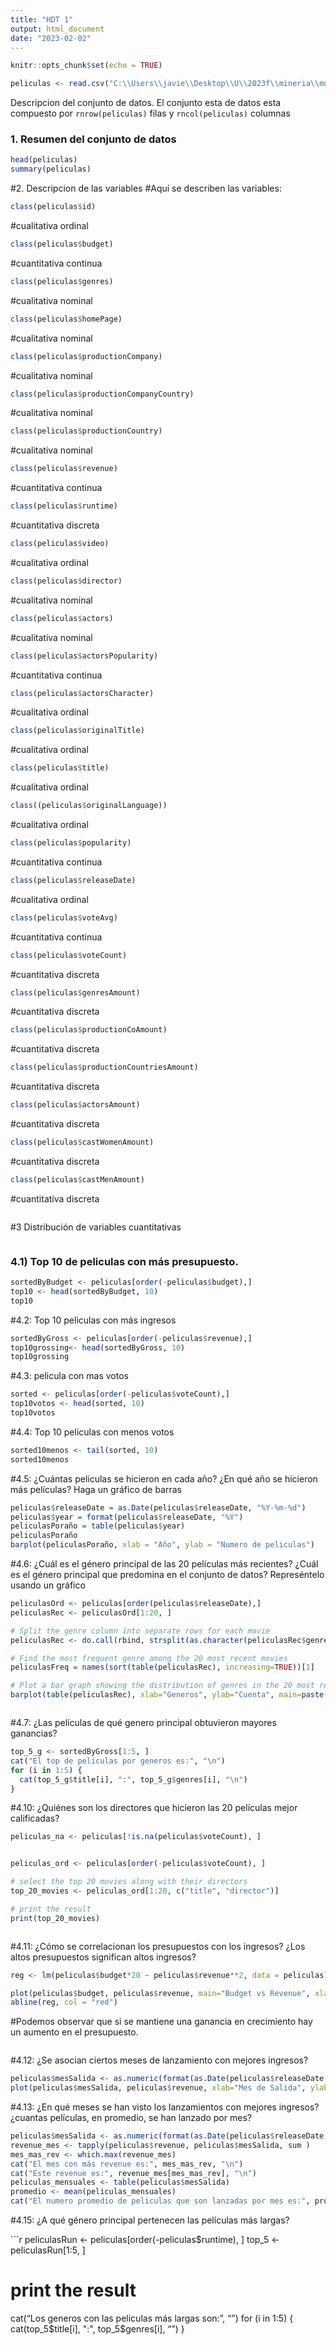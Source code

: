---
title: "HDT 1"
output: html_document
date: "2023-02-02"
---

```{r setup, include=FALSE}
knitr::opts_chunk$set(echo = TRUE)
```

```{r}
peliculas <- read.csv("C:\\Users\\javie\\Desktop\\U\\2023f\\mineria\\movies.csv")
```
Descripcion del conjunto de datos.
El conjunto esta de datos esta compuesto por `rnrow(peliculas)` filas y `rncol(peliculas)` columnas

### 1. Resumen del conjunto de datos

```{r}
head(peliculas)
summary(peliculas)
```
#2. Descripcion de las variables
#Aquí se describen las variables:

```{r}


class(peliculas$id)
```
#cualitativa ordinal
```{r}
class(peliculas$budget)
```
#cuantitativa continua
```{r}
class(peliculas$genres)
```
#cualitativa nominal
```{r}
class(peliculas$homePage)
```
#cualitativa nominal
```{r}
class(peliculas$productionCompany)
```
#cualitativa nominal
```{r}
class(peliculas$productionCompanyCountry)
```
#cualitativa nominal
```{r}
class(peliculas$productionCountry)
```
#cualitativa nominal
```{r}
class(peliculas$revenue)
```
#cuantitativa continua
```{r}
class(peliculas$runtime)
```
#cuantitativa discreta
```{r}
class(peliculas$video)
```
#cualitativa ordinal
```{r}
class(peliculas$director)
```
#cualitativa nominal
```{r}
class(peliculas$actors)
```
#cualitativa nominal
```{r}
class(peliculas$actorsPopularity)
```
#cuantitativa continua
```{r}
class(peliculas$actorsCharacter)
```
#cualitativa ordinal
```{r}
class(peliculas$originalTitle)
```
#cualitativa ordinal
```{r}
class(peliculas$title)
```
#cualitativa ordinal
```{r}
class((peliculas$originalLanguage))
```
#cualitativa ordinal
```{r}
class(peliculas$popularity)
```
#cuantitativa continua
```{r}
class(peliculas$releaseDate)
```
#cualitativa ordinal
```{r}
class(peliculas$voteAvg)
```
#cuantitativa continua
```{r}
class(peliculas$voteCount)
```
#cuantitativa discreta
```{r}
class(peliculas$genresAmount)
```
#cuantitativa discreta
```{r}
class(peliculas$productionCoAmount)
```
#cuantitativa discreta
```{r}
class(peliculas$productionCountriesAmount)
```
#cuantitativa discreta
```{r}
class(peliculas$actorsAmount)
```
#cuantitativa discreta
```{r}
class(peliculas$castWomenAmount)
```
#cuantitativa discreta
```{r}
class(peliculas$castMenAmount)
```
#cuantitativa discreta
```{r}

```
#3 Distribución de variables cuantitativas
```{r}



```
### 4.1) Top 10 de peliculas con más presupuesto. 

```{r}
sortedByBudget <- peliculas[order(-peliculas$budget),]
top10 <- head(sortedByBudget, 10)
top10
```
#4.2: Top 10 peliculas con más ingresos
```{r}
sortedByGross <- peliculas[order(-peliculas$revenue),]
top10grossing<- head(sortedByGross, 10)
top10grossing

```
#4.3: pelicula con mas votos
```{r}
sorted <- peliculas[order(-peliculas$voteCount),]
top10votos <- head(sorted, 10)
top10votos
```
#4.4: Top 10 peliculas con menos votos

```{r}
sorted10menos <- tail(sorted, 10)
sorted10menos

```
#4.5: ¿Cuántas  películas  se  hicieron  en  cada  año?  ¿En  qué  año  se  hicieron  más películas? Haga un gráfico de barras 
```{r}
peliculas$releaseDate = as.Date(peliculas$releaseDate, "%Y-%m-%d")
peliculas$year = format(peliculas$releaseDate, "%Y")
peliculasPoraño = table(peliculas$year)
peliculasPoraño
barplot(peliculasPoraño, xlab = "Año", ylab = "Numero de peliculas")
```

#4.6: ¿Cuál es el género principal de las 20 películas más recientes? ¿Cuál es el género principal que predomina en el conjunto de datos? Represéntelo usando un gráfico 

```{r}
peliculasOrd <- peliculas[order(peliculas$releaseDate),]
peliculasRec <- peliculasOrd[1:20, ]

# Split the genre column into separate rows for each movie
peliculasRec <- do.call(rbind, strsplit(as.character(peliculasRec$genres), ", "))

# Find the most frequent genre among the 20 most recent movies
peliculasFreq = names(sort(table(peliculasRec), increasing=TRUE))[1]

# Plot a bar graph showing the distribution of genres in the 20 most recent movies
barplot(table(peliculasRec), xlab="Generos", ylab="Cuenta", main=paste("Distribucion de los generos en las 20 peliculas más recientes\n Genero predominante: ", peliculasFreq))



```

#4.7: ¿Las películas de qué genero principal obtuvieron mayores ganancias? 

``` {r}
top_5_g <- sortedByGross[1:5, ]
cat("El top de peliculas por generos es:", "\n")
for (i in 1:5) {
  cat(top_5_g$title[i], ":", top_5_g$genres[i], "\n")
}

```

#4.10: ¿Quiénes son los directores que hicieron las 20 películas mejor calificadas? 

```{r}
peliculas_na <- peliculas[!is.na(peliculas$voteCount), ]


peliculas_ord <- peliculas[order(-peliculas$voteCount), ]

# select the top 20 movies along with their directors
top_20_movies <- peliculas_ord[1:20, c("title", "director")]

# print the result
print(top_20_movies)



```

#4.11: ¿Cómo  se  correlacionan  los  presupuestos  con  los  ingresos?  ¿Los  altos presupuestos significan altos ingresos? 

```{r}

reg <- lm(peliculas$budget*20 ~ peliculas$revenue**2, data = peliculas)

plot(peliculas$budget, peliculas$revenue, main="Budget vs Revenue", xlab="Budget", ylab="Revenue", pch=16)
abline(reg, col = "red")

```

#Podemos observar que si se mantiene una ganancia en crecimiento hay un aumento en el presupuesto.

```{r}

```
#4.12: ¿Se asocian ciertos meses de lanzamiento con mejores ingresos? 
```{r}


peliculas$mesSalida <- as.numeric(format(as.Date(peliculas$releaseDate, format ="%Y-%m-%d"), "%m"))
plot(peliculas$mesSalida, peliculas$revenue, xlab="Mes de Salida", ylab="Revenue")

```
#4.13: ¿En qué meses se han visto los lanzamientos con mejores ingresos?¿cuantas películas, en promedio, se han lanzado por mes? 

```{r}

peliculas$mesSalida <- as.numeric(format(as.Date(peliculas$releaseDate, format ="%Y-%m-%d"), "%m"))
revenue_mes <- tapply(peliculas$revenue, peliculas$mesSalida, sum )
mes_mas_rev <- which.max(revenue_mes)
cat("El mes con más revenue es:", mes_mas_rev, "\n")
cat("Este revenue es:", revenue_mes[mes_mas_rev], "\n")
peliculas_mensuales <- table(peliculas$mesSalida)
promedio <- mean(peliculas_mensuales)
cat("El numero promedio de peliculas que son lanzadas por mes es:", promedio, "\n")


```
#4.15: ¿A qué género principal pertenecen las películas más largas? 

```{r}


peliculasRun <- peliculas[order(-peliculas$runtime), ]
top_5 <- peliculasRun[1:5, ]

# print the result
cat("Los generos con las peliculas más largas son:", "\n")
for (i in 1:5) {
  cat(top_5$title[i], ":", top_5$genres[i], "\n")
}
